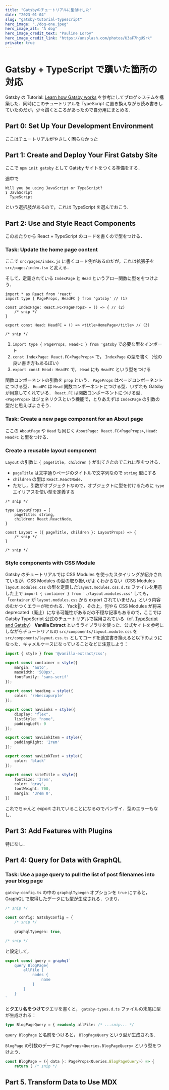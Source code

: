 ```yaml
---
title: "Gatsbyのチュートリアルに型付けした"
date: "2023-01-04"
slug: "gatsby-tutorial-typescript"
hero_image: "./dog-one.jpeg"
hero_image_alt: "A dog"
hero_image_credit_text: "Pauline Loroy"
hero_image_credit_link: "https://unsplash.com/photos/U3aF7hgUSrk"
private: true
---
```


# Gatsby + TypeScript で躓いた箇所の対応

Gatsby の Tutorial: [Learn how Gatsby works](https://www.gatsbyjs.com/docs/tutorial/) を参考にしてブログシステムを構築した．同時にこのチュートリアルを TypeScript に置き換えながら読み書きしていたのだが，少々躓くところがあったので自分用にまとめる．

## Part 0: Set Up Your Development Environment

ここはチュートリアルがやさしく困らなかった

## Part 1: Create and Deploy Your First Gatsby Site

ここで `npm init gatsby` として Gatsby サイトをつくる準備をする．

途中で

```
Will you be using JavaScript or TypeScript?
❯ JavaScript
  TypeScript
```

という選択肢があるので，これは TypeScript を選んでおこう．

## Part 2: Use and Style React Components

このあたりから React + TypeScript のコードを書くので型をつける．

### Task: Update the home page content

ここで `src/pages/index.js` に書くコード例があるのだが，これは拡張子を `src/pages/index.tsx` と変える．

そして，定義されている `IndexPage` と `Head` というアロー関数に型ををつけよう．

```TSX
import * as React from 'react'
import type { PageProps, HeadFC } from 'gatsby' // (1)

const IndexPage: React.FC<PageProps> = () => { // (2)
    /* snip */
}

export const Head: HeadFC = () => <title>HomePage</title> // (3)

/* snip */
```

1. `import type { PageProps, HeadFC } from 'gatsby` で必要な型をインポート
2. `const IndexPage: React.FC<PageProps>` で， `IndexPage` の型を書く（他の良い書き方もあるぽい）
3. `export const Head: HeadFC` で， `Head` にも `HeadFC` という型をつける

関数コンポーネントの引数を `prop` という． `PageProps` はページコンポーネントにつける型． `HeadFC` は `Head` 関数コンポーネントにつける型．いずれも Gatsby が用意してくれている． `React.FC` は関数コンポーネントにつける型． `<PageProps>` はジェネリクスという機能で，とりあえずは `IndexPage` の引数の型だと思えばよさそう．

### Task: Create a new page component for an About page

ここの `AboutPage` や `Head` も同じく `AboutPage: React.FC<PageProps>`, `Head: HeadFC` と型をつける．

### Create a reusable layout component

`Layout` の引数に `{ pageTitle, children }` が出てきたのでこれに型をつける．

* `pageTitle` は文字通りページのタイトルで文字列なので `string` 型にする
* `children` の型は `React.ReactNode`．
* ただし，引数がオブジェクトなので，オブジェクトに型を付けるために `type` エイリアスを使い型を定義する

```TSX
/* snip */

type LayoutProps = {
    pageTitle: string,
    children: React.ReactNode,
}

const Layout = ({ pageTitle, children }: LayoutProps) => {
    /* snip */
}

/* snip */
```

### Style components with CSS Module

Gatsby のチュートリアルでは CSS Modules を使ったスタイリングが紹介されているが，CSS Modules の型の取り扱いがよくわからない（CSS Modules `layout.modules.css` の型を定義した`layout.modules.css.d.ts` ファイルを用意した上で `import { container } from './layout.modules.css'` しても，「`container` が `layout.modules.css` から export されていません」という内容のむかつくエラーが吐かれる．Yack🤢）．その上，何やら CSS Modules が将来 deprecated（廃止）になる可能性があるだの不穏な記事もあるので，ここでは Gatsby TypeScript 公式のチュートリアルで採用されている（cf. [TypeScript and Gatsby](https://www.gatsbyjs.com/docs/how-to/custom-configuration/typescript/)） **Vanilla Extract** というライブラリを使った．公式サイトを参考にしながらチュートリアルの `src/components/layout.module.css` を `src/components/layout.css.ts` としてコードを適宜書き換えると以下のようになった．キャメルケースになっていることなどに注意しよう：

```TypeScript
import { style } from '@vanilla-extract/css';

export const container = style({
    margin: 'auto',
    maxWidth: '500px',
    fontFamily: 'sans-serif'
});
  
export const heading = style({
    color: 'rebeccapurple'
});

export const navLinks = style({
    display: "flex",
    listStyle: "none",
    paddingLeft: 0
});

export const navLinkItem = style({
    paddingRight: '2rem'
});

export const navLinkText = style({
    color: 'black'
});

export const siteTitle = style({
    fontSize: '3rem',
    color: 'gray',
    fontWeight: 700,
    margin: '3rem 0',
})
```

これでちゃんと export されていることになるのでバンザイ．型のエラーもなし．

## Part 3: Add Features with Plugins

特になし．

## Part 4: Query for Data with GraphQL

### Task: Use a page query to pull the list of post filenames into your blog page

`gatsby-config.ts` の中の `graphqlTypegen` オプションを `true` にすると，GraphQL で取得したデータにも型が生成される．つまり，

```TypeScript gatsby-config.ts
/* snip */

const config: GatsbyConfig = {
    /* snip */
  
    graphqlTypegen: true,

/* snip */
```

と設定して，

```TypeScript /src/pages/blog.tsx
export const query = graphql`
    query BlogPage{
        allFile {
            nodes {
                name
            }
        }
    }
`
```

と**クエリ名をつけて**クエリを書くと， `gatsby-types.d.ts` ファイルの末尾に型が生成される：

```TypeScript
type BlogPageQuery = { readonly allFile: /* ...snip... */
```

`query BlogPage` と名前をつけると， `BlogPageQuery` という型が生成される．

`BlogPage` の引数のデータに `PageProps<Queries.BlogPageQuery>` という型をつけよう．

```TypeScript
const BlogPage = ({ data }: PageProps<Queries.BlogPageQuery>) => {
    return ( /* snip */
```

## Part 5. Transform Data to Use MDX